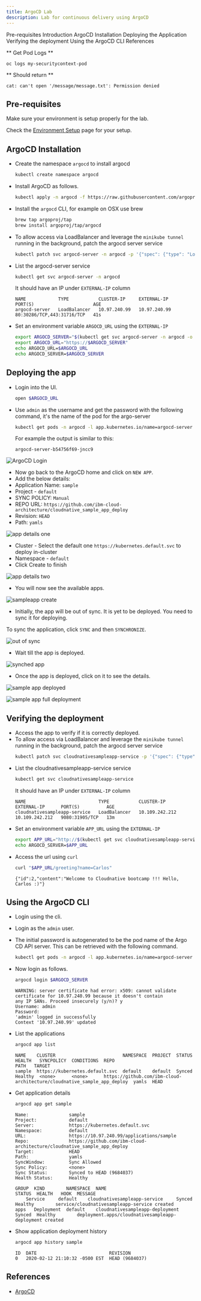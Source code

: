```yaml
---
title: ArgoCD Lab
description: Lab for continuous delivery using ArgoCD
---
```


<AnchorLinks>
  <AnchorLink>Pre-requisites</AnchorLink>
  <AnchorLink>Introduction</AnchorLink>
  <AnchorLink>ArgoCD Installation</AnchorLink>
  <AnchorLink>Deploying the Application</AnchorLink>
  <AnchorLink>Verifying the deployment</AnchorLink>
  <AnchorLink>Using the ArgoCD CLI</AnchorLink>
  <AnchorLink>References</AnchorLink>
</AnchorLinks>

<Tabs>
<Tab label="OpenShift">

** Get Pod Logs **
```
oc logs my-securitycontext-pod
```
** Should return **
```
cat: can't open '/message/message.txt': Permission denied
```
</Tab>

<Tab label="IKS">

## Pre-requisites

Make sure your environment is setup properly for the lab.

Check the [Environment Setup](../prerequisites/#environment-setup) page for your setup.

## ArgoCD Installation

- Create the namespace `argocd` to install argocd
    ```bash
    kubectl create namespace argocd
    ```
- Install ArgoCD as follows.
    ```bash
    kubectl apply -n argocd -f https://raw.githubusercontent.com/argoproj/argo-cd/stable/manifests/install.yaml
    ```
- Install the `argocd` CLI, for example on OSX use brew
    ```bash
    brew tap argoproj/tap
    brew install argoproj/tap/argocd
    ```
- To allow access via LoadBalancer and leverage the `minikube tunnel` running in the background, patch the argocd server service
    ```bash
    kubectl patch svc argocd-server -n argocd -p '{"spec": {"type": "LoadBalancer"}}'
    ```
- List the argocd-server service
    ```bash
    kubectl get svc argocd-server -n argocd
    ```
    It should have an IP under `EXTERNAL-IP` column
    ```
    NAME            TYPE           CLUSTER-IP     EXTERNAL-IP    PORT(S)                      AGE
    argocd-server   LoadBalancer   10.97.240.99   10.97.240.99   80:30286/TCP,443:31716/TCP   41s
    ```
- Set an environment variable `ARGOCD_URL` using the `EXTERNAL-IP`
    ```bash
    export ARGOCD_SERVER="$(kubectl get svc argocd-server -n argocd -o jsonpath='{.status.loadBalancer.ingress[0].ip}')"
    export ARGOCD_URL="https://$ARGOCD_SERVER"
    echo ARGOCD_URL=$ARGOCD_URL
    echo ARGOCD_SERVER=$ARGOCD_SERVER
    ```

## Deploying the app

- Login into the UI.
    ```bash
    open $ARGOCD_URL
    ```
- Use `admin` as the username and get the password with the following command, it's the name of the pod for the argo-server
    ```bash
    kubectl get pods -n argocd -l app.kubernetes.io/name=argocd-server -o name | cut -d'/' -f 2
    ```
    For example the output is similar to this:
    ```
    argocd-server-b54756f69-jncc9
    ```

![ArgoCD Login](./images/argocd_login.png)

- Now go back to the ArgoCD home and click on `NEW APP`.
- Add the below details:
- Application Name: `sample`
- Project - `default`
- SYNC POLICY: `Manual`
- REPO URL: `https://github.com/ibm-cloud-architecture/cloudnative_sample_app_deploy`
- Revision: `HEAD`
- Path: `yamls`

![app details one](./images/app_argo_1.png)

- Cluster - Select the default one `https://kubernetes.default.svc` to deploy in-cluster
- Namespace - `default`
- Click Create to finish

![app details two](./images/app_argo_2.png)

- You will now see the available apps.

![sampleapp create](./images/sampleapp_create.png)

- Initially, the app will be out of sync. It is yet to be deployed. You need to sync it for deploying.

To sync the application, click `SYNC` and then `SYNCHRONIZE`.

![out of sync](./images/out_of_sync.png)

- Wait till the app is deployed.

![synched app](./images/synched_app.png)

- Once the app is deployed, click on it to see the details.

![sample app deployed](./images/sample_app_deployed.png)

![sample app full deployment](./images/sample_app_full_deployment.png)

## Verifying the deployment

- Access the app to verify if it is correctly deployed.
- To allow access via LoadBalancer and leverage the `minikube tunnel` running in the background, patch the argocd server service
    ```bash
    kubectl patch svc cloudnativesampleapp-service -p '{"spec": {"type": "LoadBalancer"}}'
    ```
- List the cloudnativesampleapp-service service
    ```bash
    kubectl get svc cloudnativesampleapp-service
    ```
    It should have an IP under `EXTERNAL-IP` column
    ```
    NAME                           TYPE           CLUSTER-IP       EXTERNAL-IP      PORT(S)          AGE
    cloudnativesampleapp-service   LoadBalancer   10.109.242.212   10.109.242.212   9080:31905/TCP   13m
    ```
- Set an environment variable `APP_URL` using the `EXTERNAL-IP`
    ```bash
    export APP_URL="http://$(kubectl get svc cloudnativesampleapp-service -o jsonpath='{.status.loadBalancer.ingress[0].ip}'):9080"
    echo ARGOCD_SERVER=$APP_URL
    ```
- Access the url using `curl`
    ```bash
    curl "$APP_URL/greeting?name=Carlos"
    ```
    ```
    {"id":2,"content":"Welcome to Cloudnative bootcamp !!! Hello, Carlos :)"}
    ```

## Using the ArgoCD CLI

- Login using the cli.
- Login as the `admin` user.
- The initial password is autogenerated to be the pod name of the Argo CD API server. This can be retrieved with the following command.
    ```bash
    kubectl get pods -n argocd -l app.kubernetes.io/name=argocd-server -o name | cut -d'/' -f 2
    ```
- Now login as follows.
    ```bash
    argocd login $ARGOCD_SERVER
    ```
    
    ```
    WARNING: server certificate had error: x509: cannot validate certificate for 10.97.240.99 because it doesn't contain 
    any IP SANs. Proceed insecurely (y/n)? y
    Username: admin
    Password: 
    'admin' logged in successfully
    Context '10.97.240.99' updated
    ```
- List the applications
    ```bash
    argocd app list
    ```
    ```
    NAME    CLUSTER                         NAMESPACE  PROJECT  STATUS  HEALTH   SYNCPOLICY  CONDITIONS  REPO                                                                     PATH   TARGET
    sample  https://kubernetes.default.svc  default    default  Synced  Healthy  <none>      <none>      https://github.com/ibm-cloud-architecture/cloudnative_sample_app_deploy  yamls  HEAD
    ```
- Get application details
    ```bash
    argocd app get sample
    ```
    ```
    Name:               sample
    Project:            default
    Server:             https://kubernetes.default.svc
    Namespace:          default
    URL:                https://10.97.240.99/applications/sample
    Repo:               https://github.com/ibm-cloud-architecture/cloudnative_sample_app_deploy
    Target:             HEAD
    Path:               yamls
    SyncWindow:         Sync Allowed
    Sync Policy:        <none>
    Sync Status:        Synced to HEAD (9684037)
    Health Status:      Healthy

    GROUP  KIND        NAMESPACE  NAME                             STATUS  HEALTH   HOOK  MESSAGE
        Service     default    cloudnativesampleapp-service     Synced  Healthy        service/cloudnativesampleapp-service created
    apps   Deployment  default    cloudnativesampleapp-deployment  Synced  Healthy        deployment.apps/cloudnativesampleapp-deployment created
    ```
- Show application deployment history
    ```bash
    argocd app history sample
    ```
    ```
    ID  DATE                           REVISION
    0   2020-02-12 21:10:32 -0500 EST  HEAD (9684037)
    ```
## References

- [ArgoCD](https://argoproj.github.io/argo-cd/)

</Tab>

</Tabs>
